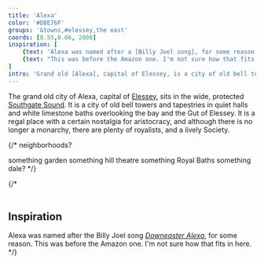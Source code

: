 ```yaml
---
title: 'Alexa'
color: '#DBE76F'
groups: '&towns,#elessey,the east'
coords: [0.55,0.66, 2000]
inspiration: [
    {text: 'Alexa was named after a [Billy Joel song], for some reason.', url: 'https://open.spotify.com/track/39cFQHfY6tsdMRmSbFse3X?si=9b25889f5f934d0e'},
    {text: "This was before the Amazon one. I'm not sure how that fits in here."}
]
intro: 'Grand old [Alexa], capital of Elessey, is a city of old bell towers and tapestries in quiet halls and white limestone baths overlooking the bay and the Gut of Elessey. It is a regal place with a certain nostalgia for aristocracy, and although there is no longer a monarchy, there are plenty of royalists, and a lively Society.'
---
```


The grand old city of Alexa, capital of [Elessey](), sits in the wide, protected [Southgate Sound](). It is a city of old bell towers and tapestries in quiet halls and white limestone baths overlooking the bay and the Gut of Elessey. It is a regal place with a certain nostalgia for aristocracy, and although there is no longer a monarchy, there are plenty of royalists, and a lively Society.

{/* neighborhoods?

something garden
something hill
theatre something
Royal Baths
something dale? */}

{/* <br /><br />
## Inspiration

Alexa was named after the Billy Joel song _[Downeaster Alexa](https://open.spotify.com/track/39cFQHfY6tsdMRmSbFse3X?si=9b25889f5f934d0e)_, for some reason. This was before the Amazon one. I'm not sure how that fits in here. */}